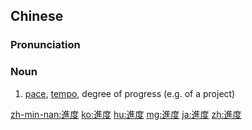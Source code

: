 {{also|进度}}
==Chinese==
{{zh-forms|s=进度}}

===Pronunciation===
{{zh-pron
|m=jìndù
|c=zeon3 dou6
|mn=chìn-tō͘
|cat=n
}}

===Noun===
{{zh-noun}}

# [[pace]], [[tempo]], degree of progress (e.g. of a project)

[[zh-min-nan:進度]]
[[ko:進度]]
[[hu:進度]]
[[mg:進度]]
[[ja:進度]]
[[zh:進度]]
